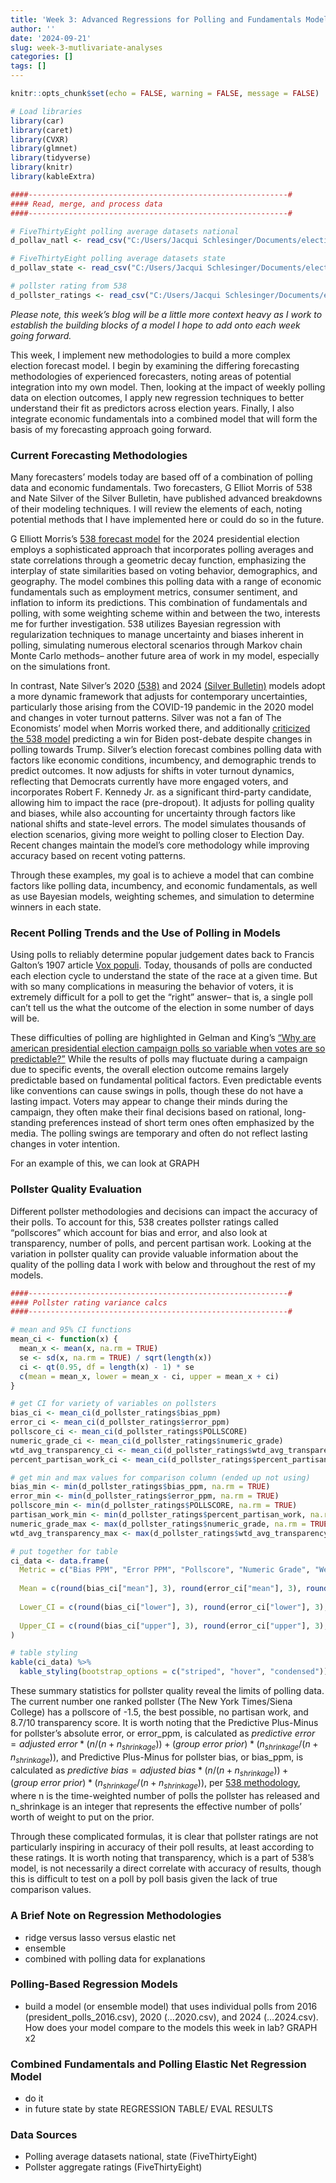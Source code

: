 ```yaml
---
title: 'Week 3: Advanced Regressions for Polling and Fundamentals Models'
author: ''
date: '2024-09-21'
slug: week-3-mutlivariate-analyses
categories: []
tags: []
---
```


```r
knitr::opts_chunk$set(echo = FALSE, warning = FALSE, message = FALSE)
```

```r
# Load libraries
library(car)
library(caret)
library(CVXR)
library(glmnet)
library(tidyverse)
library(knitr)
library(kableExtra)

```

```r
####----------------------------------------------------------#
#### Read, merge, and process data
####----------------------------------------------------------#

# FiveThirtyEight polling average datasets national
d_pollav_natl <- read_csv("C:/Users/Jacqui Schlesinger/Documents/election-blog1/national_polls_1968-2024.csv") # if you run this code please change to location of data

# FiveThirtyEight polling average datasets state
d_pollav_state <- read_csv("C:/Users/Jacqui Schlesinger/Documents/election-blog1/state_polls_1968-2024.csv") # if you run this code please change to location of data

# pollster rating from 538
d_pollster_ratings <- read_csv("C:/Users/Jacqui Schlesinger/Documents/election-blog1/pollster-ratings-combined.csv")
```
_Please note, this week's blog will be a little more context heavy as I work to establish the building blocks of a model I hope to add onto each week going forward._

This week, I implement new methodologies to build a more complex election forecast model. I begin by examining the differing forecasting methodologies of experienced forecasters, noting areas of potential integration into my own model. Then, looking at the impact of weekly polling data on election outcomes, I apply new regression techniques to better understand their fit as predictors across election years. Finally, I also integrate economic fundamentals into a combined model that will form the basis of my forecasting approach going forward.

### Current Forecasting Methodologies
Many forecasters' models today are based off of a combination of polling data and economic fundamentals. Two forecasters, G Elliot Morris of 538 and Nate Silver of the Silver Bulletin, have published advanced breakdowns of their modeling techniques. I will review the elements of each, noting potential methods that I have implemented here or could do so in the future. 

G Elliott Morris’s [538 forecast model](https://abcnews.go.com/538/538s-2024-presidential-election-forecast-works/story?id=110867585) for the 2024 presidential election employs a sophisticated approach that incorporates polling averages and state correlations through a geometric decay function, emphasizing the interplay of state similarities based on voting behavior, demographics, and geography. The model combines this polling data with a range of economic fundamentals such as employment metrics, consumer sentiment, and inflation to inform its predictions. This combination of fundamentals and polling, with some weighting scheme within and between the two, interests me for further investigation. 538 utilizes Bayesian regression with regularization techniques to manage uncertainty and biases inherent in polling, simulating numerous electoral scenarios through Markov chain Monte Carlo methods-- another future area of work in my model, especially on the simulations front. 

In contrast, Nate Silver's 2020 [(538)](https://fivethirtyeight.com/features/how-fivethirtyeights-2020-presidential-forecast-works-and-whats-different-because-of-covid-19/) and 2024 [(Silver Bulletin)](https://www.natesilver.net/p/model-methodology-2024) models adopt a more dynamic framework that adjusts for contemporary uncertainties, particularly those arising from the COVID-19 pandemic in the 2020 model and changes in voter turnout patterns. Silver was not a fan of The Economists' model when Morris worked there, and additionally [criticized the 538 model](https://www.natesilver.net/p/why-i-dont-buy-538s-new-election) predicting a win for Biden post-debate despite changes in polling towards Trump. Silver’s election forecast combines polling data with factors like economic conditions, incumbency, and demographic trends to predict outcomes. It now adjusts for shifts in voter turnout dynamics, reflecting that Democrats currently have more engaged voters, and incorporates Robert F. Kennedy Jr. as a significant third-party candidate, allowing him to impact the race (pre-dropout). It adjusts for polling quality and biases, while also accounting for uncertainty through factors like national shifts and state-level errors. The model simulates thousands of election scenarios, giving more weight to polling closer to Election Day. Recent changes maintain the model's core methodology while improving accuracy based on recent voting patterns. 

Through these examples, my goal is to achieve a model that can combine factors like polling data, incumbency, and economic fundamentals, as well as use Bayesian models, weighting schemes, and simulation to determine winners in each state. 

### Recent Polling Trends and the Use of Polling in Models
Using polls to reliably determine popular judgement dates back to Francis Galton's 1907 article [Vox populi](https://www.nature.com/articles/075450a0.pdf). Today, thousands of polls are conducted each election cycle to understand the state of the race at a given time. But with so many complications in measuring the behavior of voters, it is extremely difficult for a poll to get the "right" answer-- that is, a single poll can't tell us the what the outcome of the election in some number of days will be.

These difficulties of polling are highlighted in Gelman and King's ["Why are american presidential election campaign polls so variable when votes are so predictable?"](https://www-jstor-org.ezp-prod1.hul.harvard.edu/stable/194212?sid=primo) While the results of polls may fluctuate during a campaign due to specific events, the overall election outcome remains largely predictable based on fundamental political factors. Even predictable events like conventions can cause swings in polls, though these do not have a lasting impact. Voters may appear to change their minds during the campaign, they often make their final decisions based on rational, long-standing preferences instead of short term ones often emphasized by the media. The polling swings are temporary and often do not reflect lasting changes in voter intention.

For an example of this, we can look at 
GRAPH

### Pollster Quality Evaluation
Different pollster methodologies and decisions can impact the accuracy of their polls. To account for this, 538 creates pollster ratings called "pollscores" which account for bias and error, and also look at transparency, number of polls, and percent partisan work. Looking at the variation in pollster quality can provide valuable information about the quality of the polling data I work with below and throughout the rest of my models.

```r
####----------------------------------------------------------#
#### Pollster rating variance calcs
####----------------------------------------------------------#

# mean and 95% CI functions
mean_ci <- function(x) {
  mean_x <- mean(x, na.rm = TRUE)
  se <- sd(x, na.rm = TRUE) / sqrt(length(x))
  ci <- qt(0.95, df = length(x) - 1) * se
  c(mean = mean_x, lower = mean_x - ci, upper = mean_x + ci)
}

# get CI for variety of variables on pollsters
bias_ci <- mean_ci(d_pollster_ratings$bias_ppm)
error_ci <- mean_ci(d_pollster_ratings$error_ppm)
pollscore_ci <- mean_ci(d_pollster_ratings$POLLSCORE)
numeric_grade_ci <- mean_ci(d_pollster_ratings$numeric_grade)
wtd_avg_transparency_ci <- mean_ci(d_pollster_ratings$wtd_avg_transparency)
percent_partisan_work_ci <- mean_ci(d_pollster_ratings$percent_partisan_work)

# get min and max values for comparison column (ended up not using)
bias_min <- min(d_pollster_ratings$bias_ppm, na.rm = TRUE)
error_min <- min(d_pollster_ratings$error_ppm, na.rm = TRUE)
pollscore_min <- min(d_pollster_ratings$POLLSCORE, na.rm = TRUE)
partisan_work_min <- min(d_pollster_ratings$percent_partisan_work, na.rm = TRUE)
numeric_grade_max <- max(d_pollster_ratings$numeric_grade, na.rm = TRUE)
wtd_avg_transparency_max <- max(d_pollster_ratings$wtd_avg_transparency, na.rm = TRUE)

# put together for table
ci_data <- data.frame(
  Metric = c("Bias PPM", "Error PPM", "Pollscore", "Numeric Grade", "Weighted Avg Transparency", "Percent Partisan Work"),
  
  Mean = c(round(bias_ci["mean"], 3), round(error_ci["mean"], 3), round(pollscore_ci["mean"], 3), paste0(round(numeric_grade_ci["mean"], 3), "/3"), paste0(round(wtd_avg_transparency_ci["mean"], 3), "/10"), paste0(round(percent_partisan_work_ci["mean"] * 100, 2), "%")),
  
  Lower_CI = c(round(bias_ci["lower"], 3), round(error_ci["lower"], 3), round(pollscore_ci["lower"], 3), paste0(round(numeric_grade_ci["lower"], 3), "/3"), paste0(round(wtd_avg_transparency_ci["lower"], 3), "/10"), paste0(round(percent_partisan_work_ci["lower"] * 100, 2), "%")),
  
  Upper_CI = c(round(bias_ci["upper"], 3), round(error_ci["upper"], 3), round(pollscore_ci["upper"], 3), paste0(round(numeric_grade_ci["upper"], 3), "/3"), paste0(round(wtd_avg_transparency_ci["upper"], 3), "/10"), paste0(round(percent_partisan_work_ci["upper"] * 100, 2), "%"))
)

# table styling
kable(ci_data) %>%
  kable_styling(bootstrap_options = c("striped", "hover", "condensed"))
```

These summary statistics for pollster quality reveal the limits of polling data. The current number one ranked pollster (The New York Times/Siena College) has a pollscore of -1.5, the best possible, no partisan work, and 8.7/10 transparency score. It is worth noting that the Predictive Plus-Minus for pollster's absolute error, or error_ppm, is calculated as $predictive\ error = adjusted\ error * (n / (n + n_{shrinkage})) + (group\ error\ prior) * (n_{shrinkage} / (n + n_{shrinkage}))$, and	Predictive Plus-Minus for pollster bias, or bias_ppm, is calculated as $predictive\ bias = adjusted\ bias * (n / (n + n_{shrinkage})) + (group\ error\ prior) * (n_{shrinkage} / (n + n_{shrinkage}))$, per [538 methodology](https://abcnews.go.com/538/538s-pollster-ratings-work/story?id=105398138), where n is the time-weighted number of polls the pollster has released and n_shrinkage is an integer that represents the effective number of polls' worth of weight to put on the prior.

Through these complicated formulas, it is clear that pollster ratings are not particularly inspiring in accuracy of their poll results, at least according to these ratings. It is worth noting that transparency, which is a part of 538's model, is not necessarily a direct correlate with accuracy of results, though this is difficult to test on a poll by poll basis given the lack of true comparison values.

### A Brief Note on Regression Methodologies
- ridge versus lasso versus elastic net
- ensemble
- combined with polling data for explanations

### Polling-Based Regression Models
- build a model (or ensemble model) that uses individual polls from 2016 (president_polls_2016.csv),
2020 (...2020.csv), and 2024 (...2024.csv). How does your model
compare to the models this week in lab?
GRAPH x2

### Combined Fundamentals and Polling Elastic Net Regression Model
- do it 
- in future state by state
REGRESSION TABLE/ EVAL RESULTS

### Data Sources
- Polling average datasets national, state (FiveThirtyEight)
- Pollster aggregate ratings (FiveThirtyEight)